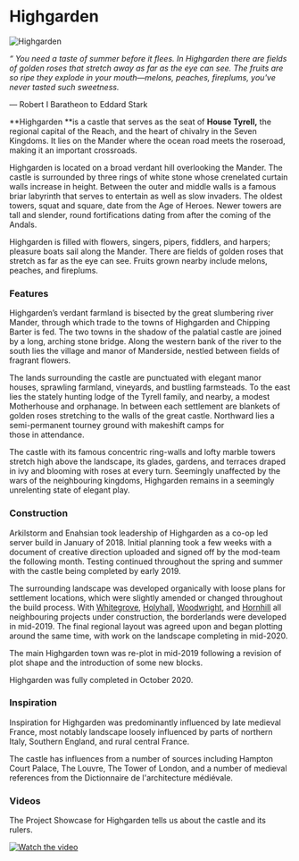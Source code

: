 

# Highgarden

<Image
  src="https://cdn.sanity.io/images/1as7cn02/production/2e2999116de99aed54e9af4833e8e698100306aa-1858x1057.jpg?w=976&h=350&fit=crop&crop=center&auto=format"
  alt="Highgarden"
  width={976}
  height={350}
/>

<ProjectDetails
  floatRight
  region="Reach"
  house="House Tyrell"
  type="Castle"
  status="Completed"
  warp="/warp highgarden"
  projectLead="Arkilstorm, Enah"
  dateStarted="December 31, 2017"
  dateCompleted="October 9, 2020"
/>

_“ You need a taste of summer before it flees. In Highgarden there are fields of golden roses that stretch away as far as the eye can see. The fruits are so ripe they explode in your mouth—melons, peaches, fireplums, you've never tasted such sweetness._

— Robert I Baratheon to Eddard Stark

**Highgarden **is a castle that serves as the seat of **House Tyrell,** the regional capital of the Reach, and the heart of chivalry in the Seven Kingdoms. It lies on the Mander where the ocean road meets the roseroad, making it an important crossroads.

Highgarden is located on a broad verdant hill overlooking the Mander. The castle is surrounded by three rings of white stone whose crenelated curtain walls increase in height. Between the outer and middle walls is a famous briar labyrinth that serves to entertain as well as slow invaders. The oldest towers, squat and square, date from the Age of Heroes. Newer towers are tall and slender, round fortifications dating from after the coming of the Andals.

Highgarden is filled with flowers, singers, pipers, fiddlers, and harpers; pleasure boats sail along the Mander. There are fields of golden roses that stretch as far as the eye can see. Fruits grown nearby include melons, peaches, and fireplums.

### Features

Highgarden’s verdant farmland is bisected by the great slumbering river Mander, through which trade to the towns of Highgarden and Chipping Barter is fed. The two towns in the shadow of the palatial castle are joined by a long, arching stone bridge. Along the western bank of the river to the south lies the village and manor of Manderside, nestled between fields of fragrant flowers.

The lands surrounding the castle are punctuated with elegant manor houses, sprawling farmland, vineyards, and bustling farmsteads. To the east lies the stately hunting lodge of the Tyrell family, and nearby, a modest Motherhouse and orphanage. In between each settlement are blankets of golden roses stretching to the walls of the great castle. Northward lies a semi-permanent tourney ground with makeshift camps for  
those in attendance.

The castle with its famous concentric ring-walls and lofty marble towers stretch high above the landscape, its glades, gardens, and terraces draped in ivy and blooming with roses at every turn. Seemingly unaffected by the wars of the neighbouring kingdoms, Highgarden remains in a seemingly unrelenting state of elegant play.

### Construction

Arkilstorm and Enahsian took leadership of Highgarden as a co-op led server build in January of 2018. Initial planning took a few weeks with a document of creative direction uploaded and signed off by the mod-team the following month. Testing continued throughout the spring and summer with the castle being completed by early 2019.

The surrounding landscape was developed organically with loose plans for settlement locations, which were slightly amended or changed throughout the build process. With [Whitegrove](https://westeroscraft.com/wiki/reach/whitegrove), [Holyhall](https://westeroscraft.com/wiki/reach/holyhall), [Woodwright](https://westeroscraft.com/wiki/reach/woodwright), and [Hornhill](https://westeroscraft.com/wiki/reach/horn-hill) all neighbouring projects under construction, the borderlands were developed in mid-2019. The final regional layout was agreed upon and began plotting around the same time, with work on the landscape completing in mid-2020.

The main Highgarden town was re-plot in mid-2019 following a revision of plot shape and the introduction of some new blocks.

Highgarden was fully completed in October 2020.

### Inspiration

Inspiration for Highgarden was predominantly influenced by late medieval France, most notably landscape loosely influenced by parts of northern Italy, Southern England, and rural central France.

The castle has influences from a number of sources including Hampton Court Palace, The Louvre, The Tower of London, and a number of medieval references from the Dictionnaire de l'architecture médiévale.

### Videos

The Project Showcase for Highgarden tells us about the castle and its rulers.

[![Watch the video](https://img.youtube.com/vi/HXhgKMI63BE/0.jpg)](https://www.youtube.com/embed/HXhgKMI63BE)
